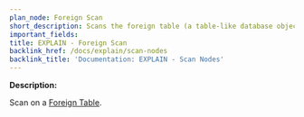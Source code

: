 ```yaml
---
plan_node: Foreign Scan
short_description: Scans the foreign table (a table-like database object referencing data stored outside of Postgres).
important_fields:
title: EXPLAIN - Foreign Scan
backlink_href: /docs/explain/scan-nodes
backlink_title: 'Documentation: EXPLAIN - Scan Nodes'
---
```


**Description:**

Scan on a [Foreign Table](https://www.postgresql.org/docs/current/ddl-foreign-data.html).